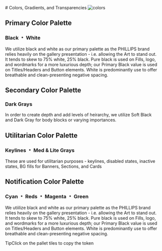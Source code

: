 
<Meta title="Design/Color Tokens" />

<style>
  {`
    #colors-gradients-and-transparencies- {
      display: flex;
      margin-bottom: 4rem;
    }

    #colors-gradients-and-transparencies- img {
      margin-left: 1rem;
    }

    h2 {
      margin: 0;
    }

    .color__h2 {
      font-size: 1rem;
      color: #4a90e2;
      display: inline-block;
      letter-spacing: 0.375rem;
      line-height: 1.5;
      text-transform: uppercase;
    }

    .color__h3 {
      font-size: 1rem;
      line-height: 1.5;
      margin: 0;
      margin-bottom: 0.5rem;
    }

    .color__p p{
      margin-bottom: 2rem;
    }

    .color__list {
      display: grid;
      grid-template-columns: repeat(4, 1fr);
      grid-template-rows: 1fr;
      grid-column-gap: 1rem;
      grid-row-gap: 1rem;
      margin-bottom: 4rem;
    }

    .phillips-color-card {

    }

    .tip {
      display: inline-block;
      border-radius: 1em;
      font-size: 11px;
      line-height: 12px;
      font-weight: 700;
      background: #E7FDD8;
      color: #66BF3C;
      padding: 4px 12px;
      margin-right: 10px;
      vertical-align: top;
    }

    .tip-wrapper {
      font-size: 13px;
      line-height: 20px;
      margin-top: 40px;
      margin-bottom: 40px;
    }

    .tip-wrapper code {
      font-size: 12px;
      display: inline-block;
    }
  `}
</style>

<main className="sb-unstyled">
# Colors, Gradients, and Transparencies <img src={Colors} alt="colors" />

## <span className="color__h2">Primary Color Palette</span>

<h3 className="color__h3">Black ﹡ White</h3>
<span className="color__p">
  We utilize black and white as our primary palette as the PHILLIPS brand relies
  heavily on the gallery presentation - i.e. allowing the Art to stand out. It
  tends to skew to 75% white, 25% black. Pure black is used on Fills, logo, and
  wordmarks for a more luxurious depth; our Primary Black value is used on
  Titles/Headers and Button elements. White is predominantly use to offer
  breathable and clean-presenting negative spacing.
</span>

<div className="color__list">
  <ColorCard
    label="Pure Black"
    hex="#000000"
    usage="BG Fills, Logo, Wordmarks"
  />
  <ColorCard
    label="Primary Black"
    hex="#323232"
    usage="Headers, Buttons' Fill & Stroke"
  />
  <ColorCard
    label="Pure White"
    hex="#ffffff"
    usage="Negative Space, Text on Dark BG"
  />
</div>

## <span className="color__h2">Secondary Color Palette</span>

<h3 className="color__h3">Dark Grays</h3>
<span className="color__p">
  In order to create depth and add levels of heirarchy, we utilize Soft Black
  and Dark Gray for body blocks or varying importances.
</span>

<div className="color__list">
  <ColorCard label="Soft Black" hex="#545454" usage="body/Text Blocks" />
  <ColorCard label="Dark Gray" hex="#75716f" usage="Labels & Badges" />
</div>

## <span className="color__h2">Utilitarian Color Palette</span>

<h3 className="color__h3">Keylines ﹡ Med & Lite Grays</h3>
<span className="color__p">
  These are used for utilitarian purposes - keylines, disabled states, inactive
  states, BG fills for Banners, Sections, and Cards
</span>

<div className="color__list">
  <ColorCard
    label="Keyline Gray"
    hex="#949494"
    usage="All keylines, strokes, and HRs"
  />
  <ColorCard
    label="Medium Gray"
    hex="#c3bebb"
    usage="Disabled/Inactive Buttons"
  />
  <ColorCard label="Light Gray" hex="#eceae7" usage="BG fills" />
  <ColorCard label="Off White" hex="#f4f2f1" usage="BG fills" />
</div>

## <span className="color__h2">Notification Color Palette</span>

<h3 className="color__h3">Cyan ﹡ Reds ﹡ Magenta ﹡ Green</h3>
<span className="color__p">
  We utiilize black and white as our primary palette as the PHILLIPS brand
  relies heavily on the gallery presentation - i.e. allowing the Art to stand
  out. It tends to skew to 75% white, 25% black. Pure black is used on Fills,
  logo, and wordmarks for a more luxurious depth; our Primary Black value is
  used on Titles/Headers and Button elements. White is predominantly use to
  offer breathable and clean-presenting negative spacing.
</span>

<div className="color__list">

  <ColorCard
    label="Error Red"
    hex="#ff0000"
    usage="Error Messaging"
  />
  <ColorCard
    label="Post-Sale Magenta"
    hex="#ff0086"
    usage="Sold Price, Concluded Labels"
  />
  <ColorCard
    label="Color Widget Blue"
    hex="#4a90e2"
    usage="'Bid is with you'"
  />
  <ColorCard
    label="Clock Widget Green"
    hex="#6a9c53"
    usage="'Live'"
  />
  <ColorCard
    label="Clock Widget Maroon"
    hex="#6b0000"
    usage="'Countdown"
  />
  <ColorCard
    label="Clock Widget Red"
    hex="#b00000"
    usage="'Closing' 'You've Been Outbid'"
  />
</div>

<div className="tip-wrapper">
  <span className="tip">Tip</span>Click on the pallet tiles to copy the token
</div>
</main>
